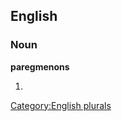 ==English==

===Noun===
'''paregmenons'''

# {{plural of|[[paregmenon]]}}

[[Category:English plurals]]